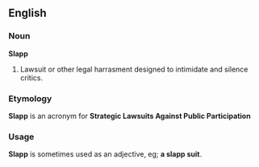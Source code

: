 ==English==
===Noun===
'''Slapp'''
#Lawsuit or other legal harrasment designed to intimidate and silence critics. 


===Etymology===
'''Slapp''' is an acronym for '''Strategic Lawsuits Against Public Participation'''
===Usage===
'''Slapp''' is sometimes used as an adjective, eg; '''a slapp suit'''.